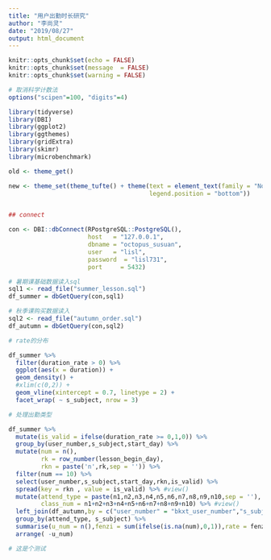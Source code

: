 ```yaml
---
title: "用户出勤时长研究"
author: "李尚灵"
date: "2019/08/27"
output: html_document
---
```


```r
knitr::opts_chunk$set(echo = FALSE)
knitr::opts_chunk$set(message  = FALSE)
knitr::opts_chunk$set(warning = FALSE)

# 取消科学计数法
options("scipen"=100, "digits"=4)
```

```r
library(tidyverse)
library(DBI)
library(ggplot2)
library(ggthemes)
library(gridExtra)
library(skimr)
library(microbenchmark)

old <- theme_get()

new <- theme_set(theme_tufte() + theme(text = element_text(family = "Noto Sans CJK SC"),
                                       legend.position = "bottom"))


## connect 

con <- DBI::dbConnect(RPostgreSQL::PostgreSQL(),
                      host   = "127.0.0.1",
                      dbname = "octopus_susuan",
                      user   = "lisl",
                      password  = "lisl731",
                      port     = 5432)

```


```r
# 暑期课基础数据读入sql
sql1 <- read_file("summer_lesson.sql")
df_summer = dbGetQuery(con,sql1)

# 秋季课购买数据读入
sql2 <- read_file("autumn_order.sql")
df_autumn = dbGetQuery(con,sql2)

```


```r
# rate的分布

df_summer %>% 
  filter(duration_rate > 0) %>% 
  ggplot(aes(x = duration)) +
  geom_density() +
  #xlim(c(0,2)) +
  geom_vline(xintercept = 0.7, linetype = 2) +
  facet_wrap( ~ s_subject, nrow = 3)

```

```r

# 处理出勤类型

df_summer %>% 
  mutate(is_valid = ifelse(duration_rate >= 0,1,0)) %>% 
  group_by(user_number,s_subject,start_day) %>% 
  mutate(num = n(), 
         rk = row_number(lesson_begin_day), 
         rkn = paste('n',rk,sep = '')) %>% 
  filter(num == 10) %>% 
  select(user_number,s_subject,start_day,rkn,is_valid) %>% 
  spread(key = rkn , value = is_valid) %>% #view()
  mutate(attend_type = paste(n1,n2,n3,n4,n5,n6,n7,n8,n9,n10,sep = ''),
         class_num = n1+n2+n3+n4+n5+n6+n7+n8+n9+n10) %>% #view()
  left_join(df_autumn,by = c("user_number" = "bkxt_user_number","s_subject" = "s_subject")) %>% #view()
  group_by(attend_type, s_subject) %>% 
  summarise(u_num = n(),fenzi = sum(ifelse(is.na(num),0,1)),rate = fenzi/u_num) %>% 
  arrange( -u_num) 

```

```r
# 这是个测试
```


